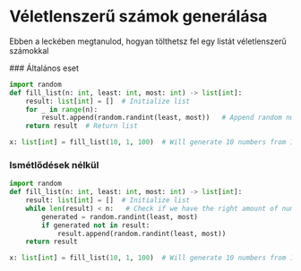 
# Véletlenszerű számok generálása

Ebben a leckében megtanulod, hogyan tölthetsz fel egy listát véletlenszerű számokkal

<Steps>
### Általános eset

```py copy
import random
def fill_list(n: int, least: int, most: int) -> list[int]:
    result: list[int] = []  # Initialize list
    for _ in range(n):
        result.append(random.randint(least, most))   # Append random number to list
    return result  # Return list

x: list[int] = fill_list(10, 1, 100)  # Will generate 10 numbers from 1 to 100, with duplicates
```

### Ismétlődések nélkül

```py copy
import random
def fill_list(n: int, least: int, most: int) -> list[int]:
    result: list[int] = []  # Initialize list
    while len(result) < n:   # Check if we have the right amount of numbers
        generated = random.randint(least, most)
        if generated not in result:
            result.append(random.randint(least, most))
    return result

x: list[int] = fill_list(10, 1, 100)  # Will generate 10 numbers from 1 to 100, without duplicates
```

</Steps>
